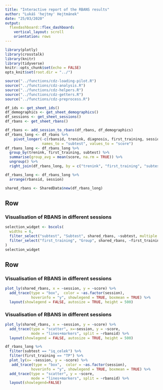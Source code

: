 ```yaml
---
title: "Interactive report of the RBANS results"
author: "Lukáš 'hejtmy' Hejtmánek"
date: "25/03/2020"
output: 
  flexdashboard::flex_dashboard:
    vertical_layout: scroll
    orientation: rows
---
```

```r
library(plotly)
library(crosstalk)
library(knitr)
library(tidyverse)
knitr::opts_chunk$set(echo = FALSE)
opts_knit$set(root.dir = "../")

source("../functions/cdz-loading-pilot.R")
source("../functions/cdz-analysis.R")
source("../functions/cdz-helpers.R")
source("../functions/cdz-getters.R")
source("../functions/cdz-preprocess.R")
```

```r
df_ids <- get_sheet_ids()
df_demographics <- get_sheet_demographics()
df_sessions <- get_sheet_sessions()
df_rbans <- get_sheet_rbans()
```

```r
df_rbans <- add_session_to_rbans(df_rbans, df_demographics)
df_rbans_long <- df_rbans %>%
    pivot_longer(-c(rbansid, trenink, diagnosis, first_training, session),
                 names_to = "subtest", values_to = "score")
df_rbans_long <- df_rbans_long %>%
  group_by(trenink, first_training, subtest) %>%
  summarise(group_avg = mean(score, na.rm = TRUE)) %>%
  ungroup() %>%
  right_join(df_rbans_long, by = c("trenink", "first_training", "subtest"))

df_rbans_long <- df_rbans_long %>%
  arrange(rbansid, session)
```

```r
shared_rbans <- SharedData$new(df_rbans_long)
```

Row {data-height=400}
---------------------------
### Visualisation of RBANS in different sessions
```r
selection_widget <- bscols(
  widths = 6,
  filter_select("subtest", "Subtest", shared_rbans, ~subtest, multiple = FALSE),
  filter_select("first_training", "Group", shared_rbans, ~first_training, multiple = FALSE)
)
selection_widget
```

Row {data-height=600}
---------------------------

### Visualisation of RBANS in different sessions

```r
plot_ly(shared_rbans, x = ~session, y = ~score) %>%
  add_trace(type = "box",  color = ~as.factor(session),
            hoverinfo = "y", showlegend = TRUE, boxmean = TRUE) %>%
  layout(showlegend = FALSE, autosize = TRUE, height = 500)
```

### Visualisation of RBANS in different sessions

```r
plot_ly(shared_rbans, x = ~session, y = ~score) %>%
  add_trace(type = "scatter", x=~session, y = ~score,
            mode = "lines+markers", split = ~rbansid) %>%
  layout(showlegend = FALSE, autosize = TRUE, height = 500)
```

```r
df_rbans_long %>%
  filter(subtest == "iq_celek") %>%
  filter(first_training == "TP") %>%
  plot_ly(x= ~session, y = ~score) %>%
   add_trace(type = "box",  color = ~as.factor(session),
            hoverinfo = "y", showlegend = TRUE, boxmean = TRUE) %>%
  add_trace(type = "scatter", y = ~score,
            mode = "lines+markers", split = ~rbansid) %>%
  layout(showlegend=FALSE)
````